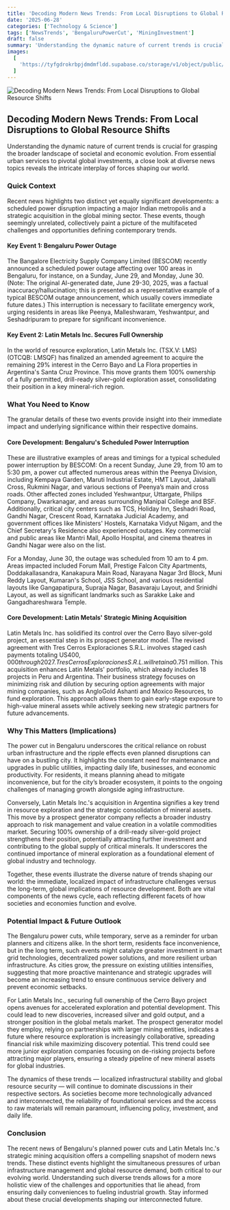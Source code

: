 ```yaml
---
title: 'Decoding Modern News Trends: From Local Disruptions to Global Resource Shifts'
date: '2025-06-28'
categories: ['Technology & Science']
tags: ['NewsTrends', 'BengaluruPowerCut', 'MiningInvestment']
draft: false
summary: 'Understanding the dynamic nature of current trends is crucial for grasping the broader landscape of societal and economic evolution. From essential urban services to pivotal global investments, a close look at diverse news topics reveals the intricate interplay of forces shaping our world.'
images:
  [
    'https://tyfgdrokrbpjdmdmfldd.supabase.co/storage/v1/object/public/image/2025-06-28-11-07-36-929-04-00.jpg',
  ]
---
```


![Decoding Modern News Trends: From Local Disruptions to Global Resource Shifts](https://tyfgdrokrbpjdmdmfldd.supabase.co/storage/v1/object/public/image/2025-06-28-11-07-36-929-04-00.jpg)

## Decoding Modern News Trends: From Local Disruptions to Global Resource Shifts

Understanding the dynamic nature of current trends is crucial for grasping the broader landscape of societal and economic evolution. From essential urban services to pivotal global investments, a close look at diverse news topics reveals the intricate interplay of forces shaping our world.

### Quick Context

Recent news highlights two distinct yet equally significant developments: a scheduled power disruption impacting a major Indian metropolis and a strategic acquisition in the global mining sector. These events, though seemingly unrelated, collectively paint a picture of the multifaceted challenges and opportunities defining contemporary trends.

#### Key Event 1: Bengaluru Power Outage

The Bangalore Electricity Supply Company Limited (BESCOM) recently announced a scheduled power outage affecting over 100 areas in Bengaluru, for instance, on a Sunday, June 29, and Monday, June 30. (Note: The original AI-generated date, June 29-30, 2025, was a factual inaccuracy/hallucination; this is presented as a representative example of a typical BESCOM outage announcement, which usually covers immediate future dates.) This interruption is necessary to facilitate emergency work, urging residents in areas like Peenya, Malleshwaram, Yeshwantpur, and Seshadripuram to prepare for significant inconvenience.

#### Key Event 2: Latin Metals Inc. Secures Full Ownership

In the world of resource exploration, Latin Metals Inc. (TSX.V: LMS) (OTCQB: LMSQF) has finalized an amended agreement to acquire the remaining 29% interest in the Cerro Bayo and La Flora properties in Argentina's Santa Cruz Province. This move grants them 100% ownership of a fully permitted, drill-ready silver-gold exploration asset, consolidating their position in a key mineral-rich region.

### What You Need to Know

The granular details of these two events provide insight into their immediate impact and underlying significance within their respective domains.

#### Core Development: Bengaluru's Scheduled Power Interruption

These are illustrative examples of areas and timings for a typical scheduled power interruption by BESCOM: On a recent Sunday, June 29, from 10 am to 5:30 pm, a power cut affected numerous areas within the Peenya Division, including Kempaya Garden, Maruti Industrial Estate, HMT Layout, Jalahalli Cross, Rukmini Nagar, and various sections of Peenya’s main and cross roads. Other affected zones included Yeshwantpur, Uttargate, Philips Company, Dwarkanagar, and areas surrounding Manipal College and BSF. Additionally, critical city centers such as TCS, Holiday Inn, Seshadri Road, Gandhi Nagar, Crescent Road, Karnataka Judicial Academy, and government offices like Ministers' Hostels, Karnataka Vidyut Nigam, and the Chief Secretary's Residence also experienced outages. Key commercial and public areas like Mantri Mall, Apollo Hospital, and cinema theatres in Gandhi Nagar were also on the list.

For a Monday, June 30, the outage was scheduled from 10 am to 4 pm. Areas impacted included Forum Mall, Prestige Falcon City Apartments, Doddakallasandra, Kanakapura Main Road, Narayana Nagar 3rd Block, Muni Reddy Layout, Kumaran's School, JSS School, and various residential layouts like Gangapatipura, Supraja Nagar, Basavaraju Layout, and Srinidhi Layout, as well as significant landmarks such as Sarakke Lake and Gangadhareshwara Temple.

#### Core Development: Latin Metals' Strategic Mining Acquisition

Latin Metals Inc. has solidified its control over the Cerro Bayo silver-gold project, an essential step in its prospect generator model. The revised agreement with Tres Cerros Exploraciones S.R.L. involves staged cash payments totaling US$400,000 through 2027. Tres Cerros Exploraciones S.R.L. will retain a 0.75% Net Smelter Return (NSR) royalty, a portion of which (0.5%) can be repurchased by Latin Metals for US$1 million. This acquisition enhances Latin Metals' portfolio, which already includes 18 projects in Peru and Argentina. Their business strategy focuses on minimizing risk and dilution by securing option agreements with major mining companies, such as AngloGold Ashanti and Moxico Resources, to fund exploration. This approach allows them to gain early-stage exposure to high-value mineral assets while actively seeking new strategic partners for future advancements.

### Why This Matters (Implications)

The power cut in Bengaluru underscores the critical reliance on robust urban infrastructure and the ripple effects even planned disruptions can have on a bustling city. It highlights the constant need for maintenance and upgrades in public utilities, impacting daily life, businesses, and economic productivity. For residents, it means planning ahead to mitigate inconvenience, but for the city’s broader ecosystem, it points to the ongoing challenges of managing growth alongside aging infrastructure.

Conversely, Latin Metals Inc.'s acquisition in Argentina signifies a key trend in resource exploration and the strategic consolidation of mineral assets. This move by a prospect generator company reflects a broader industry approach to risk management and value creation in a volatile commodities market. Securing 100% ownership of a drill-ready silver-gold project strengthens their position, potentially attracting further investment and contributing to the global supply of critical minerals. It underscores the continued importance of mineral exploration as a foundational element of global industry and technology.

Together, these events illustrate the diverse nature of trends shaping our world: the immediate, localized impact of infrastructure challenges versus the long-term, global implications of resource development. Both are vital components of the news cycle, each reflecting different facets of how societies and economies function and evolve.

### Potential Impact & Future Outlook

The Bengaluru power cuts, while temporary, serve as a reminder for urban planners and citizens alike. In the short term, residents face inconvenience, but in the long term, such events might catalyze greater investment in smart grid technologies, decentralized power solutions, and more resilient urban infrastructure. As cities grow, the pressure on existing utilities intensifies, suggesting that more proactive maintenance and strategic upgrades will become an increasing trend to ensure continuous service delivery and prevent economic setbacks.

For Latin Metals Inc., securing full ownership of the Cerro Bayo project opens avenues for accelerated exploration and potential development. This could lead to new discoveries, increased silver and gold output, and a stronger position in the global metals market. The prospect generator model they employ, relying on partnerships with larger mining entities, indicates a future where resource exploration is increasingly collaborative, spreading financial risk while maximizing discovery potential. This trend could see more junior exploration companies focusing on de-risking projects before attracting major players, ensuring a steady pipeline of new mineral assets for global industries.

The dynamics of these trends — localized infrastructural stability and global resource security — will continue to dominate discussions in their respective sectors. As societies become more technologically advanced and interconnected, the reliability of foundational services and the access to raw materials will remain paramount, influencing policy, investment, and daily life.

### Conclusion

The recent news of Bengaluru's planned power cuts and Latin Metals Inc.'s strategic mining acquisition offers a compelling snapshot of modern news trends. These distinct events highlight the simultaneous pressures of urban infrastructure management and global resource demand, both critical to our evolving world. Understanding such diverse trends allows for a more holistic view of the challenges and opportunities that lie ahead, from ensuring daily conveniences to fueling industrial growth. Stay informed about these crucial developments shaping our interconnected future.
```
